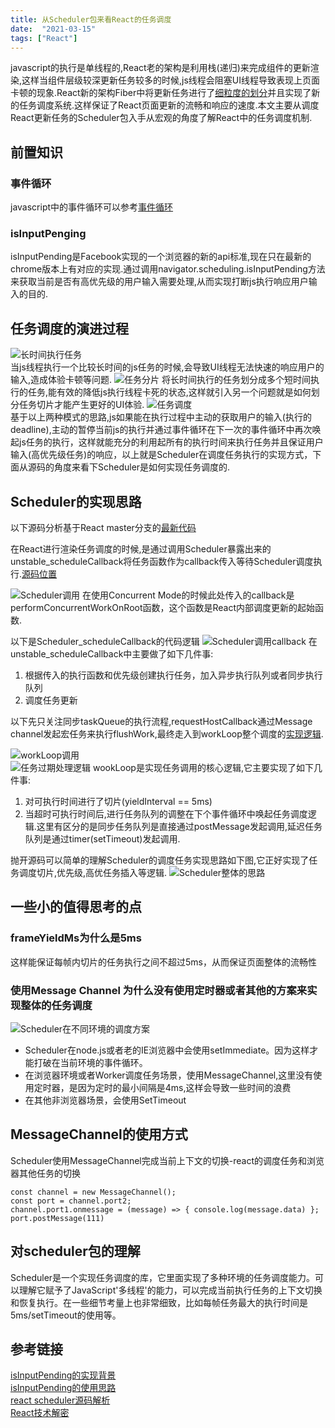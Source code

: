 ```yaml
---
title: 从Scheduler包来看React的任务调度
date:  "2021-03-15" 
tags: ["React"]
---
```


  javascript的执行是单线程的,React老的架构是利用栈(递归)来完成组件的更新渲染,这样当组件层级较深更新任务较多的时候,js线程会阻塞UI线程导致表现上页面卡顿的现象.React新的架构Fiber中将更新任务进行了[细粒度的划分](https://github.com/facebook/react/blob/f227e7f26b81cb1eba0c837ab2acd7fa7f91404f/packages/react-reconciler/src/ReactFiberWorkLoop.new.js#L1472)并且实现了新的任务调度系统.这样保证了React页面更新的流畅和响应的速度.本文主要从调度React更新任务的Scheduler包入手从宏观的角度了解React中的任务调度机制.

## 前置知识

### 事件循环
  javascript中的事件循环可以参考[事件循环](https://icantunderstand.github.io/blog/event-loop) 

### isInputPenging
  isInputPending是Facebook实现的一个浏览器的新的api标准,现在只在最新的chrome版本上有对应的实现.通过调用navigator.scheduling.isInputPending方法来获取当前是否有高优先级的用户输入需要处理,从而实现打断js执行响应用户输入的目的.

## 任务调度的演进过程

![长时间执行任务](/static/images/reactStatic/scheduler/scheduler_long_task.jpg)  
当js线程执行一个比较长时间的js任务的时候,会导致UI线程无法快速的响应用户的输入,造成体验卡顿等问题.
![任务分片](/static/images/reactStatic/scheduler/scheduler_split_task.jpg)
将长时间执行的任务划分成多个短时间执行的任务,能有效的降低js执行线程卡死的状态,这样就引入另一个问题就是如何划分任务切片才能产生更好的UI体验.
![任务调度](/static/images/reactStatic/scheduler/scheduler_continuous_task.jpg)  
基于以上两种模式的思路,js如果能在执行过程中主动的获取用户的输入(执行的deadline),主动的暂停当前js的执行并通过事件循环在下一次的事件循环中再次唤起js任务的执行，这样就能充分的利用起所有的执行时间来执行任务并且保证用户输入(高优先级任务)的响应，以上就是Scheduler在调度任务执行的实现方式，下面从源码的角度来看下Scheduler是如何实现任务调度的.

## Scheduler的实现思路
以下源码分析基于React master分支的[最新代码](https://github.com/facebook/react/blob/master/packages/src/forks/SchedulerDOM.js)  

在React进行渲染任务调度的时候,是通过调用Scheduler暴露出来的unstable_scheduleCallback将任务函数作为callback传入等待Scheduler调度执行.[源码位置](https://github.com/facebook/react/blob/00d4f95c2ad000f40ea0c774cc1ced3a0ceb6f23/packages/react-reconciler/src/SchedulerWithReactIntegration.new.js#L131)  

![Scheduler调用](/static/images/reactStatic/scheduler/scheduler_call.png)
在使用Concurrent Mode的时候此处传入的callback是performConcurrentWorkOnRoot函数，这个函数是React内部调度更新的起始函数.

以下是Scheduler_scheduleCallback的代码逻辑
![Scheduler调用callback](/static/images/reactStatic/scheduler/schedule_callback.png)
在unstable_scheduleCallback中主要做了如下几件事:
1. 根据传入的执行函数和优先级创建执行任务，加入异步执行队列或者同步执行队列
2. 调度任务更新

以下先只关注同步taskQueue的执行流程,requestHostCallback通过Message channel发起宏任务来执行flushWork,最终走入到workLoop整个调度的[实现逻辑](https://github.com/facebook/react/blob/00d4f95c2ad000f40ea0c774cc1ced3a0ceb6f23/packages/src/forks/SchedulerDOM.js#L200). 

![workLoop调用](/static/images/reactStatic/scheduler/workloop.png)  
![任务过期处理逻辑](/static/images/reactStatic/scheduler/yieldTimeout.png)
wookLoop是实现任务调用的核心逻辑,它主要实现了如下几件事:
1. 对可执行时间进行了切片(yieldInterval == 5ms) 
2. 当超时可执行时间后,进行任务队列的调整在下个事件循环中唤起任务调度逻辑.这里有区分的是同步任务队列是直接通过postMessage发起调用,延迟任务队列是通过timer(setTimeout)发起调用.

抛开源码可以简单的理解Scheduler的调度任务实现思路如下图,它正好实现了任务调度切片,优先级,高优任务插入等逻辑.
![Scheduler整体的思路](/static/images/reactStatic/scheduler/how_scheduler_work.jpg)  

## 一些小的值得思考的点

### frameYieldMs为什么是5ms
这样能保证每帧内切片的任务执行之间不超过5ms，从而保证页面整体的流畅性

### 使用Message Channel 为什么没有使用定时器或者其他的方案来实现整体的任务调度
![Scheduler在不同环境的调度方案](/static/images/reactStatic/scheduler/scheduler_environment.png)  

* Scheduler在node.js或者老的IE浏览器中会使用setImmediate。因为这样才能打破在当前环境的事件循环。
* 在浏览器环境或者Worker调度任务场景，使用MessageChannel,这里没有使用定时器，是因为定时的最小间隔是4ms,这样会导致一些时间的浪费
* 在其他非浏览器场景，会使用SetTimeout 

## MessageChannel的使用方式
Scheduler使用MessageChannel完成当前上下文的切换-react的调度任务和浏览器其他任务的切换

    const channel = new MessageChannel();
    const port = channel.port2;
    channel.port1.onmessage = (message) => { console.log(message.data) };
    port.postMessage(111)


## 对scheduler包的理解
Scheduler是一个实现任务调度的库，它里面实现了多种环境的任务调度能力。可以理解它赋予了JavaScript'多线程'的能力，可以完成当前执行任务的上下文切换和恢复执行。在一些细节考量上也非常细致，比如每帧任务最大的执行时间是5ms/setTimeout的使用等。



## 参考链接
[isInputPending的实现背景](https://engineering.fb.com/2019/04/22/developer-tools/isinputpending-api/)    
[isInputPending的使用思路](https://web.dev/isinputpending/)  
[react scheduler源码解析](https://someu.github.io/2020-11-10/react-scheduler%E6%BA%90%E7%A0%81%E8%A7%A3%E6%9E%90/)   
[React技术解密](https://react.iamkasong.com/concurrent/scheduler.html#%E6%97%B6%E9%97%B4%E5%88%87%E7%89%87%E5%8E%9F%E7%90%86)

